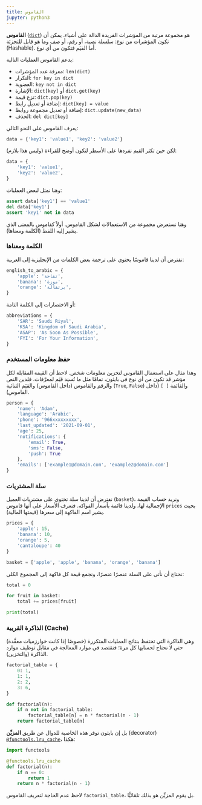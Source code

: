 ```yaml
---
title: القاموس
jupyter: python3
---
```


**القاموس** ([`dict`](https://docs.python.org/3/library/stdtypes.html#dict)) هو مجموعة مرتبة من المؤشرات الفريدة الدالة على أشياء. يمكن أن تكون المؤشرات من نوع: سلسلة نصية، أو رقم، أو صف وما هو قابل للتجزئة (Hashable). أما القيَم فتكون من أي نوع.

يدعم القاموس العمليات التالية:

- معرفة عدد المؤشرات: `len(dict)`
- التكرار: `for key in dict`
- العضوية: `key not in dict`
- الإشارة: `dict[key]` أو `dict.get(key)`
- نزع قيمة: `dict.pop(key)`
- إضافة أو تعديل رابط: `dict[key] = value`
- إضافة أو تعديل مجموعة روابط: `dict.update(new_data)`
- الحذف: `del dict[key]`

يعرف القاموس على النحو التالي:

```python
data = {'key1': 'value1', 'key2': 'value2'}
```

لكن حين تكثر القيم نفردها على الأسطر لتكون أوضح للقراءة (وليس هذا بلازم):

```python
data = {
    'key1': 'value1',
    'key2': 'value2',
}
```

وهنا نمثل لبعض العمليات:

```python
assert data['key1'] == 'value1'
del data['key1']
assert 'key1' not in data
```

وهنا نستعرض مجموعة من الاستعمالات لشكل القاموس. أولاً كقاموس بالمعنى الذي يشير إليه اللفظ (الكلمة ومعناها).

### الكلمة ومعناها

نفترض أن لدينا قاموسًا يحتوي على ترجمة بعض الكلمات من الإنجليزية إلى العربية:

```python
english_to_arabic = {
    'apple': 'تفاحة',
    'banana': 'موزة',
    'orange': 'برتقالة',
}
```

أو الاختصارات إلى الكلمة التامة:

```python
abbreviations = {
    'SAR': 'Saudi Riyal',
    'KSA': 'Kingdom of Saudi Arabia',
    'ASAP': 'As Soon As Possible',
    'FYI': 'For Your Information',
}
```

### حفظ معلومات المستخدم

وهذا مثال على استعمال القاموس لتخزين معلومات شخص. لاحظ أن القيمة المقابلة لكل مؤشر قد تكون من أي نوع في بايثون، تمامًا مثل ما تُسنِد قيَم لمعرَّفات. فلدين النص والرقم والقاموس (داخل القاموس) والقيَم الثنائية (`True`, `False`) والقائمة `[ ]` (داخل القاموس).

```python
person = {
    'name': 'Adam',
    'language': 'Arabic',
    'phone': '966xxxxxxxxx',
    'last_updated': '2021-09-01',
    'age': 25,
    'notifications': {
        'email': True,
        'sms': False,
        'push': True
    },
    'emails': ['example1@domain.com', 'example2@domain.com']
}
```

### سلة المشتريات

نفترض أن لدينا سلة تحتوي على مشتريات العميل (`basket`)، ونريد حساب القيمة الإجمالية لها، ولدينا قائمة بأسعار الفواكه. فنعرف الأسعار على أنها قاموس `prices` بحيث يشير اسم الفاكهة إلى سعرها (قيمتها المالية).

```python
prices = {
    'apple': 15,
    'banana': 10,
    'orange': 5,
    'cantaloupe': 40
}

basket = ['apple', 'apple', 'banana', 'orange', 'banana']
```

نحتاج أن نأتي على السلة عنصرًا عنصرًا، ونجمع قيمة كل فاكهة إلى المجموع الكلي:

```python
total = 0

for fruit in basket:
    total += prices[fruit]

print(total)
```

### الذاكرة القريبة (Cache)

وهي الذاكرة التي تحتفظ بنتائج العمليات المتكررة (خصوصًا إذا كانت خوارزميات معقَّدة) حتى لا نحتاج لحسابها كل مرة؛ فنقتصد في موارد المعالجة في مقابل توظيف موارد الذاكرة (والتخزين).

```python
factorial_table = {
    0: 1,
    1: 1,
    2: 2,
    3: 6,
}

def factorial(n):
    if n not in factorial_table:
        factorial_table[n] = n * factorial(n - 1)
    return factorial_table[n]
```

بل إن بايثون توفر هذه الخاصية للدوال عن طريق **المزيِّن** (decorator) [`@functools.lru_cache`](https://docs.python.org/3/library/functools.html#functools.cache)، هكذا:

```python
import functools

@functools.lru_cache
def factorial(n):
    if n == 0:
        return 1
    return n * factorial(n - 1)
```

لاحظ عدم الحاجة لتعريف القاموس `factorial_table`، بل يقوم المزيِّن هو بذلك تلقائيًّا.